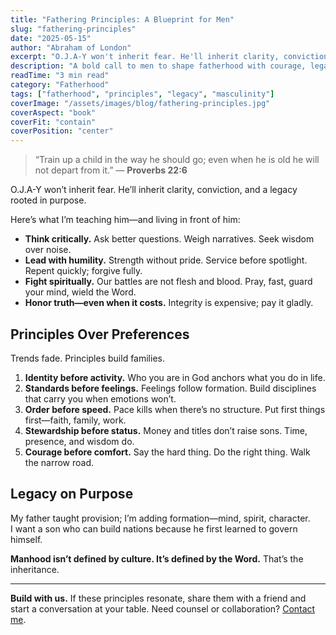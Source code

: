 ```yaml
---
title: "Fathering Principles: A Blueprint for Men"
slug: "fathering-principles"
date: "2025-05-15"
author: "Abraham of London"
excerpt: "O.J.A-Y won't inherit fear. He'll inherit clarity, conviction, and a legacy rooted in purpose."
description: "A bold call to men to shape fatherhood with courage, legacy, and intentionality."
readTime: "3 min read"
category: "Fatherhood"
tags: ["fatherhood", "principles", "legacy", "masculinity"]
coverImage: "/assets/images/blog/fathering-principles.jpg"
coverAspect: "book"
coverFit: "contain"
coverPosition: "center"
---
```


> “Train up a child in the way he should go; even when he is old he will not depart from it.” — **Proverbs 22:6**

O.J.A-Y won’t inherit fear. He’ll inherit clarity, conviction, and a legacy rooted in purpose.

Here’s what I’m teaching him—and living in front of him:

- **Think critically.** Ask better questions. Weigh narratives. Seek wisdom over noise.  
- **Lead with humility.** Strength without pride. Service before spotlight. Repent quickly; forgive fully.  
- **Fight spiritually.** Our battles are not flesh and blood. Pray, fast, guard your mind, wield the Word.  
- **Honor truth—even when it costs.** Integrity is expensive; pay it gladly.

## Principles Over Preferences

Trends fade. Principles build families.

1. **Identity before activity.** Who you are in God anchors what you do in life.  
2. **Standards before feelings.** Feelings follow formation. Build disciplines that carry you when emotions won’t.  
3. **Order before speed.** Pace kills when there’s no structure. Put first things first—faith, family, work.  
4. **Stewardship before status.** Money and titles don’t raise sons. Time, presence, and wisdom do.  
5. **Courage before comfort.** Say the hard thing. Do the right thing. Walk the narrow road.

## Legacy on Purpose

My father taught provision; I’m adding formation—mind, spirit, character.  
I want a son who can build nations because he first learned to govern himself.

**Manhood isn’t defined by culture. It’s defined by the Word.** That’s the inheritance.

---

**Build with us.** If these principles resonate, share them with a friend and start a conversation at your table. Need counsel or collaboration? [Contact me](/contact).
